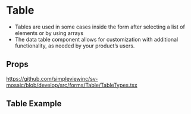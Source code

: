 
<Meta title='Forms/FormFieldTable/Readme' />

# Table

- Tables are used in some cases inside the form after selecting a list of elements or by using arrays
- The data table component allows for customization with additional functionality, as needed by your product’s users.

## Props
https://github.com/simpleviewinc/sv-mosaic/blob/develop/src/forms/Table/TableTypes.tsx

## Table Example

<Preview withSource='none'>
  <stories.Playground />
</Preview>
